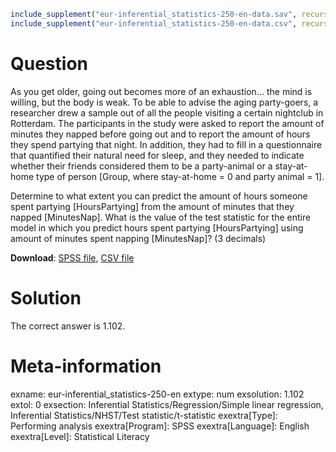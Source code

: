 ```{r, echo = FALSE, results = "hide"}
include_supplement("eur-inferential_statistics-250-en-data.sav", recursive = TRUE)
include_supplement("eur-inferential_statistics-250-en-data.csv", recursive = TRUE)
```
Question
========
As you get older, going out becomes more of an exhaustion… the mind is willing, but the body is weak. To be able to advise the aging party-goers, a researcher drew a sample out of all the people visiting a certain nightclub in Rotterdam. The participants in the study were asked to report the amount of minutes they napped before going out and to report the amount of hours they spend partying that night. In addition, they had to fill in a questionnaire that quantified their natural need for sleep, and they needed to indicate whether their friends considered them to be a party-animal or a stay-at-home type of person [Group, where stay-at-home = 0 and party animal = 1]. 

Determine to what extent you can predict the amount of hours someone spent partying [HoursPartying] from the amount of minutes that they napped [MinutesNap]. What is the value of the test statistic for the entire model in which you predict hours spent partying [HoursPartying] using amount of minutes spent napping [MinutesNap]? (3 decimals)

**Download**: [SPSS file](eur-inferential_statistics-250-en-data.sav), [CSV file](eur-inferential_statistics-250-en-data.csv)


Solution
========
The correct answer is 1.102.


Meta-information
================
exname: eur-inferential_statistics-250-en
extype: num
exsolution: 1.102
extol: 0
exsection: Inferential Statistics/Regression/Simple linear regression, Inferential Statistics/NHST/Test statistic/t-statistic
exextra[Type]: Performing analysis
exextra[Program]: SPSS
exextra[Language]: English
exextra[Level]: Statistical Literacy